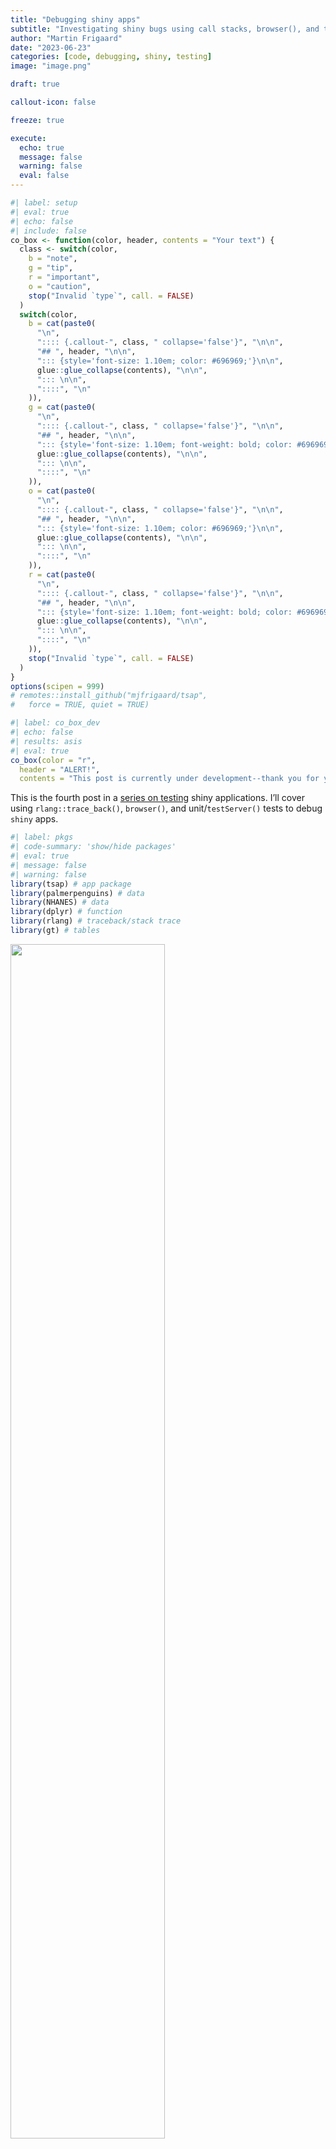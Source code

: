 ```yaml
---
title: "Debugging shiny apps"
subtitle: "Investigating shiny bugs using call stacks, browser(), and tests"
author: "Martin Frigaard"
date: "2023-06-23"
categories: [code, debugging, shiny, testing]
image: "image.png"

draft: true

callout-icon: false

freeze: true

execute:
  echo: true
  message: false
  warning: false
  eval: false
---
```


```r
#| label: setup
#| eval: true 
#| echo: false 
#| include: false
co_box <- function(color, header, contents = "Your text") {
  class <- switch(color,
    b = "note",
    g = "tip",
    r = "important",
    o = "caution",
    stop("Invalid `type`", call. = FALSE)
  )
  switch(color,
    b = cat(paste0(
      "\n",
      ":::: {.callout-", class, " collapse='false'}", "\n\n",
      "## ", header, "\n\n",
      "::: {style='font-size: 1.10em; color: #696969;'}\n\n",
      glue::glue_collapse(contents), "\n\n",
      "::: \n\n",
      "::::", "\n"
    )),
    g = cat(paste0(
      "\n",
      ":::: {.callout-", class, " collapse='false'}", "\n\n",
      "## ", header, "\n\n",
      "::: {style='font-size: 1.10em; font-weight: bold; color: #696969;'}\n\n",
      glue::glue_collapse(contents), "\n\n",
      "::: \n\n",
      "::::", "\n"
    )),
    o = cat(paste0(
      "\n",
      ":::: {.callout-", class, " collapse='false'}", "\n\n",
      "## ", header, "\n\n",
      "::: {style='font-size: 1.10em; color: #696969;'}\n\n",
      glue::glue_collapse(contents), "\n\n",
      "::: \n\n",
      "::::", "\n"
    )),
    r = cat(paste0(
      "\n",
      ":::: {.callout-", class, " collapse='false'}", "\n\n",
      "## ", header, "\n\n",
      "::: {style='font-size: 1.10em; font-weight: bold; color: #696969;'}\n\n",
      glue::glue_collapse(contents), "\n\n",
      "::: \n\n",
      "::::", "\n"
    )),
    stop("Invalid `type`", call. = FALSE)
  )
}
options(scipen = 999)
# remotes::install_github("mjfrigaard/tsap",
#   force = TRUE, quiet = TRUE)
```


```r
#| label: co_box_dev
#| echo: false
#| results: asis
#| eval: true
co_box(color = "r", 
  header = "ALERT!", 
  contents = "This post is currently under development--thank you for your patience.")
```

This is the fourth post in a [series on testing](https://mjfrigaard.github.io/#category=testing) shiny applications. I'll cover using `rlang::trace_back()`, `browser()`, and unit/`testServer()` tests to debug `shiny` apps.

```r
#| label: pkgs
#| code-summary: 'show/hide packages'
#| eval: true 
#| message: false 
#| warning: false
library(tsap) # app package 
library(palmerpenguins) # data
library(NHANES) # data
library(dplyr) # function
library(rlang) # traceback/stack trace
library(gt) # tables
```


::: {.column-margin}
![](shiny-test-bugs.png){width=70%}
:::

## Bugs!

In [a previous post](https://mjfrigaard.github.io/posts/test-shiny-p3/), I covered writing tests for module server functions in [`tsap`](https://github.com/mjfrigaard/tsap) (*`testServer()` app-package*). I ended that post noting the bug below when running `pkgDataApp()`:

::: {#fig-graph_error_gif_intro}

![App `renderPlot()` error](graph_error.gif){#fig-graph_error_gif_intro width=100%}

Shiny app displaying `Error in [[: Column 'race1' not found in '.data'`
:::


The warning resolves itself without causing the application to crash, but it's displayed in the UI, so leaving it is not an option. In this post, I'm going to discuss using the stack trace and `browse()` to debug a shiny app-package.

## `testServer()` app-package

If you'd like to follow along, you can download `tsap` [here](https://github.com/mjfrigaard/tsap/archive/refs/heads/main.zip) or install it using the following: 

```r
#| code-fold: false
#| eval: false
remotes::install_github("mjfrigaard/tsap",
  force = TRUE, quiet = TRUE)
library(tsap)
```

I'll quickly review the contents of `tsap`. The [`R/` folder](https://github.com/mjfrigaard/tsap/tree/main/R) contains files for the modules: 

```verbatim
#| code-fold: false
#| eval: false
#| echo: true
R/
├── mod_cols.R
├── mod_ds.R
├── mod_pkg.R
└── mod_plot.R
```

-   Each module file has it's own utility function file: 

    ```verbatim
    #| code-fold: false
    #| eval: false
    #| echo: true
    R/
    ├── utils_vars.R
    ├── utils_datasets.R
    ├── utils_pkg.R
    └── utils_scatter.R
    ```


The module functions are split between the `appUI()` and `appServer()` functions.  

```verbatim
#| code-fold: false
#| eval: false
#| echo: true
R/
├── appServer.R # <- _server() module functions
├── appUI.R # <- _ui() module functions
└── pkgDataApp.R # <- standalone app function
```

-   `pkgDataApp()` is a stand-alone app function, which calls `appUI()` and `appServer()`:

    ```verbatim
    #| code-fold: false
    #| eval: false
    #| echo: true
    pkgDataApp <- function() {
        shiny::shinyApp(
          ui = appUI,
          server = appServer)
    
    }
    pkgDataApp()
    ```
    
Each of the modules have tests in the `tests/testthat/` folder: 

```verbatim
#| code-fold: false
#| eval: false
#| echo: true
tests/testthat/
├── test-mod_cols_server.R
├── test-mod_ds_server.R
├── test-mod_pkg_server.R
└── test-mod_plot_server.R
```

-   As do the module utility functions: 

    ```verbatim
    #| code-fold: false
    #| eval: false
    #| echo: true
    tests/testthat
    ├── test-check_binary_vec.R
    ├── test-check_facet_vec.R
    ├── test-get_col_types.R
    ├── test-make_binary_vec.R
    ├── test-make_facet_vec.R
    ├── test-pull_binary_cols.R
    ├── test-pull_cat_cols.R
    ├── test-pull_facet_cols.R
    └── test-pull_numeric_cols.R
    ```


## Modules 

I've created the figure below to illustrate how the modules in `pkgDataApp()` work together: 

:::: {.column-page-inset-right}

::: {#fig-module_flow}

![`tsap` modules](module_flow.png){#fig-module_flow width=100%}

Modules in `tsap::pkgDataApp()`
:::

::::

As you can see, the modules are connected by a chain of reactive values, and each module returns a slightly more complicated reactive value (`character` -> `data.frame`/`tibble` -> `list` ). 

### `mod_pkg`

1. The `mod_pkg` module displays the packages with `data.frame`s or `tibble`s (and returns the package as a reactive character string, `pkg()`)

::: {#fig-mod_pkg_schema}

![`mod_pkg`](mod_pkg_schema.png){#fig-mod_pkg_schema width=70%}


`mod_pkg` in `pkgDataApp()`
:::

### `mod_ds`

2. `mod_ds` renames `pkg()` as `pkg_input()` and uses it to update the `selectInput()` options for the selected package datasets (the selected dataset is returned as a reactive `dataset()`) 

::: {#fig-mod_ds_schema}

![`mod_ds`](mod_ds_schema.png){#fig-mod_ds_schema width=70%}

`mod_pkg` and `mod_ds` in `pkgDataApp()`
:::

### `mod_cols`

3. `mod_cols` receives `dataset()` as `ds_input()` and updates the `selectInput()`s with the columns in the `ds_input()`. Columns are displayed by 'type' (i.e., two numeric columns (`x` and `y`), binary columns (`color`), and a  `facet` column. Then `ds_input()`, the selected columns (`x`, `y`, `color` and `facet`) and graph aesthetics (`size` and `alpha`) are combined and returned as the reactive list `plot_values()`

::: {#fig-mod_cols_schema}

![`mod_cols`](mod_cols_schema.png){#fig-mod_cols_schema width=100%}

`mod_pkg`, `mod_ds`, and `mod_cols` in `pkgDataApp()`
:::


### `mod_plot`

4. `mod_plot` uses `plot_values()` as `plot_inputs()` and a custom `ggplot2` utility function (`gg_color_scatter_facet()`) to render the plot

:::: {.column-body-outset-right}

::: {#fig-mod_plot_schema}

![`mod_plot` in `tsap::pkgDataApp()`](mod_plot_schema.png){#fig-mod_plot_schema width=100%}

`mod_pkg`,`mod_ds`, `mod_cols`, and `mod_plot` modules in `pkgDataApp()`
:::

::::

The `ggplot2` function used to generate the plot (`gg_color_scatter_facet()`) is below:

```r
#| code-fold: true
#| code-summary: 'gg_color_scatter_facet()'
#| eval: false
gg_color_scatter_facet <- function(df, x_var, y_var,
                                col_var = NULL, facet_var = NULL,
                                ...) {
  # missing both color and facet vars
  if (is.null(col_var) & is.null(facet_var)) {
      ggplot2::ggplot(
        data = df,
        mapping = ggplot2::aes(
          x = .data[[x_var]], 
          y = .data[[y_var]])
      ) +
        ggplot2::geom_point(...) +
        # add labels
        ggplot2::labs(
          title = make_x_y_title(
            x = x_var, y = y_var),
          x = stringr::str_replace_all(
            snakecase::to_title_case(x_var), "_", " "
          ),
          y = stringr::str_replace_all(
            snakecase::to_title_case(y_var), "_", " "
          )
        ) +
        ggplot2::theme_minimal() +
        ggplot2::theme(legend.position = "bottom")


    # no facet, but has color
  } else if (!is.null(col_var) & is.null(facet_var)) {

      ggplot2::ggplot(
        data = df,
        mapping = ggplot2::aes(
          x = .data[[x_var]], 
          y = .data[[y_var]])
      ) +
        # add ... for alpha and size passed to points
        ggplot2::geom_point(
          ggplot2::aes(
            colour = .data[[col_var]], 
            group = .data[[col_var]]),
            ...
        ) +
        # add labels
        ggplot2::labs(
          title = make_x_y_color_title(
            x = x_var, y = y_var, color = col_var),
          x = stringr::str_replace_all(
            snakecase::to_title_case(x_var), "_", " "
          ),
          y = stringr::str_replace_all(
            snakecase::to_title_case(y_var), "_", " "
          ),
          color = stringr::str_replace_all(
            snakecase::to_title_case(col_var), "_", " "
          )
        ) +
        ggplot2::theme_minimal() +
        ggplot2::theme(legend.position = "bottom")

    # no color, but has facet
  } else if (is.null(col_var) & !is.null(facet_var)) {

      ggplot2::ggplot(
        data = df,
        mapping = ggplot2::aes(
          x = .data[[x_var]], 
          y = .data[[y_var]])
      ) +
        # add ... for alpha and size passed to points
        ggplot2::geom_point(...) +
        # add facet layer
        ggplot2::facet_wrap(ggplot2::vars(.data[[facet_var]])) +
        # add labels
        ggplot2::labs(
          title = make_x_y_title(
            x = x_var, y = y_var),
          x = stringr::str_replace_all(
            snakecase::to_title_case(x_var), "_", " "
          ),
          y = stringr::str_replace_all(
            snakecase::to_title_case(y_var), "_", " "
          )
        ) +
        ggplot2::theme_minimal() +
        ggplot2::theme(legend.position = "bottom")

  } else {

      # has both color and facet vars
      ggplot2::ggplot(
        data = df,
        mapping = ggplot2::aes(
          x = .data[[x_var]],
          y = .data[[y_var]])
      ) +
        # points layer
        # add ... for alpha and size passed to points
        ggplot2::geom_point(
          ggplot2::aes(
            colour = .data[[col_var]],
            group = .data[[col_var]]), ...
        ) +
        # add facet layer
        ggplot2::facet_wrap(ggplot2::vars(.data[[facet_var]])) +
        # add labels
        ggplot2::labs(title =
            make_x_y_col_facet_title(x = x_var,
                                     y = y_var,
                                     color = col_var,
                                     facets = facet_var),
          x = stringr::str_replace_all(
            snakecase::to_title_case(x_var), "_", " "
          ),
          y = stringr::str_replace_all(
            snakecase::to_title_case(y_var), "_", " "
          ),
          color = stringr::str_replace_all(
            snakecase::to_title_case(col_var), "_", " "
          ),
          group = stringr::str_replace_all(
            snakecase::to_title_case(facet_var), "_", " "
          )
        ) +
        ggplot2::theme_minimal() +
        ggplot2::theme(legend.position = "bottom")

  }
}

```


## Stack trace

During development, the warning below is printed to the **Console** when I change the package input of `tsap::pkgDataApp()`:

::: {style='font-size: 1.10em; font-weight: bold;'}

`# Warning: Error in [[: Column 'race1' not found in '.data'.`

:::

Below the warning, the **Console** also prints the following abbreviated numbered list of items: 

::: {style='font-size: 0.90em;'}

```verbatim
#| eval: false
#| code-fold: show
#| code-summary: 'show/hide stack trace from console'
Warning: Error in [[: Column `race1` not found in `.data`.
  202: <Anonymous>
  201: signalCondition
  200: signal_abort
  199: abort
  198: abort_data_pronoun
  197: data_pronoun_get
  196: [[.rlang_data_pronoun
  195: [[
  194: eval_tidy
  189: FUN
  188: lapply
  185: FUN
  184: lapply
  181: combine_vars
  180: compute_layout
  179: self$facet$compute_layout
  178: setup
  177: layout$setup
  176: ggplot_build.ggplot
  174: print.ggplot
  169: func
  167: f
  166: Reduce
  157: do
  156: hybrid_chain
  128: drawPlot
  114: <reactive:plotObj>
   98: drawReactive
   85: renderFunc
   84: output$plot-graph
    3: runApp
    2: print.shiny.appobj
    1: <Anonymous>
```

:::

The output above is referred to as a [stack trace (or traceback)](https://en.wikipedia.org/wiki/Stack_trace?oldformat=true), which is a report that provides information about a function call (or sequence of calls) at a certain point. The numbered items are 'frames', and collectively they're referred to as the ['call stack' or 'stack frame'](https://en.wikipedia.org/wiki/Call_stack).

::: {.callout-note icon=false collapse='true'}

## Stack traces in shiny

Believe it or not, the output shown above actually isn't the *full* stack trace for the error--`shiny` performs some post-processing to trim it down. If you'd like to view the full stack trace for the warning, try setting `options(shiny.fullstacktrace = TRUE)` before running your application.

:::

A stack trace is usually generated when an error occurs, and it gives developers a snapshot of the function calls preceding the error.

### Stack traces in R

The output above is automatically returned to the **Console** while if you're developing a shiny app in RStudio, but I'll cover two methods for manually creating a stack trace from an error. 

#### `traceback()`

In base R, you can generate a stack trace by calling the `traceback()` function directly following the error. 

I'll use `gg_color_scatter_facet()` in the code chunk below, but I've written it to reproduce the error I'm seeing above (i.e., the variable arguments are from the `NHANES::NHANES` data, but the `df` argument has been changed to `palmerpenguins::penguins`). 

I'll pass the `gg_color_scatter_facet()` call in to the **Console:**

```r
#| error: true
#| code-fold: show
#| code-summary: 'ggplot2 error with traceback()'
#| eval: true
tsap::gg_color_scatter_facet(
  df = janitor::clean_names(palmerpenguins::penguins),
  x_var = "poverty",
  y_var = "weight",
  col_var = "survey_yr",
  facet_var = "race1",
  alpha = 1 / 3,
  size = 2)
```

After the error, I call `traceback()`:

```r
#| eval: false
#| code-fold: false
traceback()
```

The output from `traceback()` is below: 

::: {style="font-size: 0.90em;"}

```bash
#| eval: false
#| code-fold: show 
#| code-summary: 'show/hide traceback() output'
29: stop(fallback)
28: signal_abort(cnd, .file)
27: abort(msg, "rlang_error_data_pronoun_not_found", call = call)
26: abort_data_pronoun(x, call = y)
25: data_pronoun_get(x, i, call = I(call("[[", quote(.data), substitute(i))))
24: `[[.rlang_data_pronoun`(.data, "race1")
23: .data[["race1"]]
22: eval_tidy(facet, mask)
21: doTryCatch(return(expr), name, parentenv, handler)
20: tryCatchOne(expr, names, parentenv, handlers[[1L]])
19: tryCatchList(expr, classes, parentenv, handlers)
18: tryCatch(eval_tidy(facet, mask), ggplot2_missing_facet_var = function(e) NULL)
17: FUN(X[[i]], ...)
16: lapply(facets, eval_facet, data, possible_columns = possible_columns)
15: vapply(x, is.null, logical(1))
14: compact(lapply(facets, eval_facet, data, possible_columns = possible_columns))
13: FUN(X[[i]], ...)
12: lapply(data, eval_facets, facets = vars, possible_columns = possible_columns)
11: vapply(x, is.null, logical(1))
10: compact(lapply(data, eval_facets, facets = vars, possible_columns = possible_columns))
9: combine_vars(data, params$plot_env, vars, drop = params$drop)
8: compute_layout(..., self = self)
7: self$facet$compute_layout(data, self$facet_params)
6: setup(..., self = self)
5: layout$setup(data, plot$data, plot$plot_env)
4: ggplot_build.ggplot(x)
3: ggplot_build(x)
2: print.ggplot(x)
1: (function (x, ...) 
   UseMethod("print"))(x)
```

:::

The output from `traceback()` is a [pairlist](https://cran.r-project.org/doc/manuals/r-release/R-lang.html#Pairlist-objects), and it contains the "[stack of the last uncaught errors](https://stat.ethz.ch/R-manual/R-devel/library/base/html/traceback.html)." 

::: {.callout-tip icon=false collapse='true'}

## Adding `traceback()` to `.Rprofile`

If you'd like to view the `traceback()` output whenever an error occurs, you can add the following to your `.Rprofile`:

```r
#| eval: false
#| echo: true
#| code-fold: false
options(error = traceback)
```

Read more debugging tips in the [Posit support documentation](https://support.posit.co/hc/en-us/articles/200713843#using-the-debugger). 

:::

If the output from `traceback()` is too large to read in the **Console**, I'll store it and use `grep()` or [`stringr::str_view_all()`](https://stringr.tidyverse.org/) to explore its contents: 

```r
#| label: bug
#| eval: true 
#| echo: false
bug <- pairlist("stop(fallback)", "signal_abort(cnd, .file)", "abort(msg, \"rlang_error_data_pronoun_not_found\", call = call)", "abort_data_pronoun(x, call = y)", "data_pronoun_get(x, i, call = I(call(\"[[\", quote(.data), substitute(i))))", "`[[.rlang_data_pronoun`(.data, \"race1\")", ".data[[\"race1\"]]", "eval_tidy(facet, mask)", "doTryCatch(return(expr), name, parentenv, handler)", "tryCatchOne(expr, names, parentenv, handlers[[1L]])", "tryCatchList(expr, classes, parentenv, handlers)", "tryCatch(eval_tidy(facet, mask), ggplot2_missing_facet_var = function(e) NULL)", "FUN(X[[i]], ...)", "lapply(facets, eval_facet, data, possible_columns = possible_columns)", "vapply(x, is.null, logical(1))", "compact(lapply(facets, eval_facet, data, possible_columns = possible_columns))", "FUN(X[[i]], ...)", "lapply(data, eval_facets, facets = vars, possible_columns = possible_columns)", "vapply(x, is.null, logical(1))", "compact(lapply(data, eval_facets, facets = vars, possible_columns = possible_columns))", "combine_vars(data, params$plot_env, vars, drop = params$drop)", "compute_layout(..., self = self)", "self$facet$compute_layout(data, self$facet_params)", "setup(..., self = self)", "layout$setup(data, plot$data, plot$plot_env)", "ggplot_build.ggplot(x)", "ggplot_build(x)", "print.ggplot(x)", c("(function (x, ...) ", 
"UseMethod(\"print\"))(x)"))
```


```r
#| eval: false 
#| echo: true
#| code-fold: false
bug <- traceback()
```

Below I'll narrow the stack trace down to the terms I see in the UI (like `.data` and `race1`): 

```r
#| eval: true 
#| echo: true
#| code-fold: false 
library(stringr) 
stringr::str_view_all(
  string = unlist(bug), 
  pattern = "\\.data|race1", 
  match = TRUE)
```

#### `rlang::last_trace()`

When I entered the previous call to `gg_color_scatter_facet()` in the **Console**, there was a suggestion to run `rlang::last_trace()`: 

```verbatim
#| eval: false
#| code-fold: false
Run `rlang::last_trace()` to see where the error occurred.
```

`last_trace()` is similar to `traceback()`, but prints the stack trace in a hierarchical tree structure: 

```r
#| eval: false
#| code-fold: false
rlang::last_trace()
```

::: {style="font-size: 0.90em;"}

```bash
#| eval: false
#| code-fold: show
#| code-summary: 'show/hide rlang::last_trace() output'
<error/rlang_error_data_pronoun_not_found>
Error in `.data[["race1"]]`:
! Column `race1` not found in `.data`.
---
Backtrace:
     ▆
  1. ├─base (local) `<fn>`(x)
  2. ├─ggplot2:::print.ggplot(x)
  3. │ ├─ggplot2::ggplot_build(x)
  4. │ └─ggplot2:::ggplot_build.ggplot(x)
  5. │   └─layout$setup(data, plot$data, plot$plot_env)
  6. │     └─ggplot2 (local) setup(..., self = self)
  7. │       └─self$facet$compute_layout(data, self$facet_params)
  8. │         └─ggplot2 (local) compute_layout(..., self = self)
  9. │           └─ggplot2::combine_vars(data, params$plot_env, vars, drop = params$drop)
 10. │             ├─ggplot2:::compact(lapply(data, eval_facets, facets = vars, possible_columns = possible_columns))
 11. │             │ └─base::vapply(x, is.null, logical(1))
 12. │             └─base::lapply(data, eval_facets, facets = vars, possible_columns = possible_columns)
 13. │               └─ggplot2 (local) FUN(X[[i]], ...)
 14. │                 ├─ggplot2:::compact(lapply(facets, eval_facet, data, possible_columns = possible_columns))
 15. │                 │ └─base::vapply(x, is.null, logical(1))
 16. │                 └─base::lapply(facets, eval_facet, data, possible_columns = possible_columns)
 17. │                   └─ggplot2 (local) FUN(X[[i]], ...)
 18. │                     ├─base::tryCatch(eval_tidy(facet, mask), ggplot2_missing_facet_var = function(e) NULL)
 19. │                     │ └─base (local) tryCatchList(expr, classes, parentenv, handlers)
 20. │                     │   └─base (local) tryCatchOne(expr, names, parentenv, handlers[[1L]])
 21. │                     │     └─base (local) doTryCatch(return(expr), name, parentenv, handler)
 22. │                     └─rlang::eval_tidy(facet, mask)
 23. ├─race1
 24. ├─rlang:::`[[.rlang_data_pronoun`(.data, "race1")
 25. │ └─rlang:::data_pronoun_get(...)
 26. └─rlang:::abort_data_pronoun(x, call = y)

```

:::

Both `traceback()` and `last_trace()` print each preceding function call before the error. I prefer using `rlang::last_trace()` because I find the tree output to be easier to read. However, I usually follow the second piece of advice from the **Console** output and set `drop` to `FALSE`:

```verbatim
#| eval: false
#| code-fold: true 
Run rlang::last_trace(drop = FALSE) to see 1 hidden frame.
```

By default, `last_trace()` will `drop` technical function calls, but I like to see *all* of the calls in a stack trace, so I usually change `drop` to `FALSE`. 

```r
#| eval: false
#| code-fold: false
rlang::last_trace(drop = FALSE)
```

After changing `drop` to `FALSE` I can see one additional frame in the stack (I've omitted frames `1.` through `22.`, but you can see frame `27.` has been added below).

::: {style="font-size: 0.90em;"}

```bash
#| eval: false
#| code-fold: false 
<error/rlang_error_data_pronoun_not_found>
Error in `.data[["race1"]]`:
! Column `race1` not found in `.data`.
---
Backtrace:
     ▆
 23. ├─race1
 24. ├─rlang:::`[[.rlang_data_pronoun`(.data, "race1")
 25. │ └─rlang:::data_pronoun_get(...)
 26. └─rlang:::abort_data_pronoun(x, call = y)
 27.   └─rlang::abort(msg, "rlang_error_data_pronoun_not_found", call = call)
```

:::

### What did I expect?

I generally try to write code that executes without errors, so the output from `traceback()` or `last_trace()` is always a little bewildering. I never know *exactly* what I'm looking for in the stack trace (if so, I would've written the code to avoid encountering it), but I like to start with a clear understanding of the behavior I'm expecting the function to perform. 

In this case, I'm expecting the data (in `mod_ds`) and columns (in `mod_cols`) to update in `plot_values()` when I change the package input to `palmerpenguins`:

::: {#fig-mods_pkg_ds_cols}

![Changes to package, data and columns](mods_pkg_ds_cols.png){#fig-mods_pkg_ds_cols width=100%}

Updating package input, data, and columns
:::

The updated `plot_values()` reactive list is passed to the `plot_inputs` argument `mod_plot` (where the graph is rendered). 

I've included the call to `renderPlot()` with `gg_color_scatter_facet()` in the code block below for reference: 

```r
#| eval: false
#| code-fold: false 
 output$graph <- shiny::renderPlot({
    gg_color_scatter_facet(
        df = plot_inputs()$df,
        x_var = plot_inputs()$x_var,
        y_var = plot_inputs()$y_var,
        col_var = plot_inputs()$col_var,
        facet_var = plot_inputs()$facet_var,
        alpha = plot_inputs()$alpha,
        size = plot_inputs()$size)
   })
```


### What happened instead? 

The error I'm seeing is telling me there is something wrong with the facet variable in `mod_plot`:

``` r
Error in `.data[["race1"]]`:
! Column `race1` not found in `.data`.
```

`race1` is the facet variable from the `NHANES` data, so I am assuming the `plot_inputs()` list isn't updating when I change `input$pkg` in `mod_pkg` to `palmerpenguins`. 

::: {#fig-default_nhanes_vars}

![Default `NHANES::NHANES` data and columns](default_nhanes_vars.png){#fig-default_nhanes_vars width=100%}

`pkgDataApp()` automatically loads with `NHANES::NHANES`
:::


the `plot_values()` list would contain the updated `penguins` data (from `mod_ds`), and the `penguins` columns (from `mod_cols`). 

If the `penguins` data is updated in `plot_values()` *before* the columns and graph aesthetics, then why is the facet variable causing the error? 

::: {#fig-mods_pkg_ds_cols_warn_plot}

![Possible location of bug in `pkgDataApp()`](mods_pkg_ds_cols_warn_plot.png){#fig-mods_pkg_ds_cols_warn_plot width=100%}


Location of bug in `pkgDataApp()`?
:::

There are hints to what is causing the warning/error in the call stack. Frame `1.` through `.6` of show the initialization of the `ggplot2` graph, but frame `.7` references the facet layout: 

```bash
#| eval: false
#| code-fold: false 
Backtrace:
     ▆
  1. ├─base (local) `<fn>`(x)
  2. ├─ggplot2:::print.ggplot(x)
  3. │ ├─ggplot2::ggplot_build(x)
  4. │ └─ggplot2:::ggplot_build.ggplot(x)
  5. │   └─layout$setup(data, plot$data, plot$plot_env)
  6. │     └─ggplot2 (local) setup(..., self = self)
  7. │       └─self$facet$compute_layout(data, self$facet_params)
```


Frame `.7` is a hint because it tells me where/when the facet layer is referenced in the call stack.

If I look down to frame `23.`, I see `race1` (the facet variable) and the data masking method used to find the facet variable in the custom `ggplot2` function (`.data[[facet_var]]`):

```bash
#| eval: false
#| code-fold: false 
Backtrace:
     ▆
 22. │                     └─rlang::eval_tidy(facet, mask)
 23. ├─race1
 24. ├─rlang:::`[[.rlang_data_pronoun`(.data, "race1")
 25. │ └─rlang:::data_pronoun_get(...)
 26. └─rlang:::abort_data_pronoun(x, call = y)
```

The stack ends in a call to `rlang::abort_data_pronoun()` (because `race1` isn't in `.data`).

#### Check (and re-check) function 

The order of the frames in the stack trace is counter-intuitive, because the facet variable (`.data[[facet_var]]`) is added to the `ggplot2` graph *after* the x, y, and color variables (*I've included this portion of `gg_color_scatter_facet()` below*):

```r
#| eval: false
#| code-fold: false 
# has both color and facet vars
      ggplot2::ggplot(
        data = df,
        mapping = ggplot2::aes(
          x = .data[[x_var]],
          y = .data[[y_var]])
      ) +
        # points layer
        # add ... for alpha and size passed to points
        ggplot2::geom_point(
          ggplot2::aes(
            colour = .data[[col_var]],
            group = .data[[col_var]]), ...
        ) +
        # add facet layer
        ggplot2::facet_wrap(ggplot2::vars(.data[[facet_var]])) +
        # add labels 
        # ...
```

1. The `x` and `y` are in the initial `aes()` layer    
2. The `colour` layer is added with the `geom_point()`    
3. Finally, the facet variable is added in the `facet_wrap()` layer


When I change the package input in `mod_pkg`, I'm assuming the `plot_values()` list is updated with the `penguins` data, followed by the column arguments from `mod_cols`.

But the column values are still from the `NHANES` data, which is triggering the warning. The warning/error is eventually resolved when the `penguins` column inputs make their way from `mod_cols` to `mod_plot` (where the plot is rendered).

## Using the debugger 

Now I'm ready to experiment with `plot_values` and `gg_color_scatter_facet()` in the debugger: 

1.  Below I've create `plot_values_test`, with `penguins` assigned to `df`, and the `NHANES` columns assigned to the column arguments: 

    ```r
    #| eval: true
    #| code-fold: false 
    plot_values_test <- list(
      # data from palmerpenguins::penguins
      df = janitor::clean_names(palmerpenguins::penguins),
      # columns from NHANES::NHANES
      x_var = "poverty",
      y_var = "weight",
      col_var = "survey_yr",
      facet_var = "race1",
      size = 2L,
      alpha = 0.75
    )
    ```

2.  I'll pass the `plot_values_test` list to the `gg_color_scatter_facet()` function, but with a call to `browser()`: 

    ```.r
    source("~/tsap/R/utils_scatter.R")
    Called from: gg_color_scatter_facet(
      df = plot_values_test$df, 
      x_var = plot_values_test$x_var, 
      y_var = plot_values_test$y_var, 
      col_var = plot_values_test$col_var, 
      facet_var = plot_values_test$facet_var, 
      alpha = plot_values_test$alpha, 
      size = plot_values_test$size)
    ```

### Inside the function


The first few steps take me through the control flow in `gg_color_scatter_facet()`. 

```.r
# are both col_var and facet_var NULL?
Browse[1]> n
debug at ~/tsap/R/utils_scatter.R#452: if (is.null(col_var) & is.null(facet_var)) {
```

```.r
# facet_var NULL? 
Browse[2]> n
debug at ~/tsap/R/utils_scatter.R#452: if (!is.null(col_var) & is.null(facet_var)) {
```

At this step, I can see the values for `col_var` and `facet_var` are present in the function **Environment**: 

::: {#fig-env_vars_col_facet}

![Function variables in `gg_color_scatter_facet()`](env_vars_col_facet.png){#fig-env_vars_col_facet width=100%}

Color and facet variables in `gg_color_scatter_facet()`
:::

I continue stepping through the control flow until I arrive at the `ggplot2` function: 

```.r
# col_var NULL?
Browse[2]> n
debug at ~/tsap/R/utils_scatter.R#452: if (is.null(col_var) & !is.null(facet_var)) {
```

When I arrive at the `ggplot2` functions, I'll see this code highlighted in the **Source** pane, 

::: {#fig-debugger_ggplot2}

![Function variables in `gg_color_scatter_facet()`](debugger_ggplot2.png){#fig-debugger_ggplot2 width=75%}

`ggplot2` code in `gg_color_scatter_facet()`
:::

When I attempt to execute this step, I see the error: 

### Confirmation!

```.r
Browse[2]> n
Error in `.data[["race1"]]`:
! Column `race1` not found in `.data`.
Run `rlang::last_trace()` to see where the error occurred.
```

The error in the debugger tells me that when I update the package in `mod_pkg`, the dataset (from `mod_ds`) is updated in `plot_values()` *before* the column values (from `mod_cols`). 

This explains why the error I'm seeing is referring to data masking (`.data[["race1"]]`), because in `gg_color_scatter_facet()`, when `.data` changes to `penguins`, the `facet_var` is still `race1`. 

## Solution 1

I have a few options for dealing with this warning. I can rewrite the custom `ggplot2` function to only execute if all of the column arguments are present in `.data`. This can be implemented using something like `graph_check()` below:

```r
#| eval: true
#| code-fold: false
graph_check <- function(df, x_var, y_var, col_var = NULL, facet_var = NULL, ...)
if (sum(c(x_var, y_var, col_var, facet_var) %in% names(df)) == 4) {
  cli::cli_alert_success("Plot renders") 
} else {
  cli::cli_alert_warning("Columns not in .data") 
}
```

`graph_check()` will search the names of `df` to confirm the values provided in the column arguments are present. 

I can confirm this with `plot_values_test` (the list with `penguins` data and `NHANES` columns) and `plot_values` (a list with `NHANES` data and columns).

-   Check mismatched data and columns: 

    ```r
    #| eval: true
    #| code-fold: false
    graph_check(
      df = plot_values_test$df,
      x_var = plot_values_test$x_var,
      y_var = plot_values_test$y_var,
      col_var = plot_values_test$col_var,
      facet_var = plot_values_test$facet_var,
      alpha = plot_values_test$alpha,
      size = plot_values_test$size
    )
    ```
    ```
    ! Columns not in .data
    ```
    
    -   Create correct `plot_values` list: 

    ```r
    #| eval: true
    #| code-fold: false
    plot_values <- list(
      df = janitor::clean_names(NHANES::NHANES),
      x_var = "poverty",
      y_var = "weight",
      col_var = "survey_yr",
      facet_var = "race1",
      size = 2L,
      alpha = 0.75
    )
    ```
    
    -   Confirm `graph_check()`:

    ```r
    #| eval: true
    #| code-fold: false
    graph_check(
      df = plot_values$df,
      x_var = plot_values$x_var,
      y_var = plot_values$y_var,
      col_var = plot_values$col_var,
      facet_var = plot_values$facet_var,
      alpha = plot_values$alpha,
      size = plot_values$size
    )
    ```
    ```
    ✔ Plot renders
    ```

I can also separate the graph aesthetic *variables* (`x_var`, `y_var`, `col_var`, and `facet_var`) from the two graph aesthetic *values* (`alpha` and `size`). I've implemented this solution in the `mod_vars` and `mod_graph` modules, which you can view below: 

```r
#| eval: false
#| code-fold: true 
#| code-summary: 'show/hide mod_vars'
mod_vars_ui <- function(id) {
  ns <- shiny::NS(id)
  shiny::tagList(
    shiny::fluidRow(
      column(
        width = 6,
        shiny::selectInput(
          inputId = ns("x"),
          label = "X variable:",
          choices = NULL
        ),
        shiny::selectInput(
          inputId = ns("y"),
          label = "Y variable:",
          choices = NULL
        )
      ),
      column(
        6,
        shiny::selectInput(
          inputId = ns("col"),
          label = "Color variable:",
          choices = NULL
        ),
        shiny::selectInput(
          inputId = ns("facet"),
          label = "Facet variable:",
          choices = NULL
        )
      )
    )
  )
}
mod_vars_server <- function(id, ds_input) {
  shiny::moduleServer(id, function(input, output, session) {
    pkg_data <- shiny::reactive({
      janitor::clean_names(ds_input())
    }) |>
      shiny::bindEvent(ds_input(),
        ignoreNULL = TRUE
      )

    shiny::observe({
      num_vars <- pull_numeric_cols(df = pkg_data())
      shiny::updateSelectInput(session,
        inputId = "x",
        choices = num_vars,
        selected = num_vars[1]
      )
    }) |>
      shiny::bindEvent(pkg_data(),
        ignoreNULL = TRUE
      )

    shiny::observe({
      num_vars <- pull_numeric_cols(df = pkg_data())
      shiny::updateSelectInput(session,
        inputId = "y",
        choices = num_vars,
        selected = num_vars[2]
      )
    }) |>
      shiny::bindEvent(pkg_data(),
        ignoreNULL = TRUE
      )

    shiny::observe({
      col_vars <- pull_binary_cols(df = pkg_data())
      shiny::updateSelectInput(session,
        inputId = "col",
        choices = col_vars,
        selected = col_vars[1]
      )
    }) |>
      shiny::bindEvent(pkg_data(),
        ignoreNULL = TRUE
      )

    shiny::observe({
      facet_vars <- pull_facet_cols(df = pkg_data())
      shiny::updateSelectInput(session,
        inputId = "facet",
        choices = facet_vars,
        selected = facet_vars[1]
      )
    }) |>
      shiny::bindEvent(pkg_data(),
        ignoreNULL = TRUE
      )

    df_vars <- shiny::reactive({
      cols <- c(input$x, input$y, input$col, input$facet)
      if (sum(cols %in% names(pkg_data())) == 4) {
        dplyr::select(
          .data = pkg_data(),
          dplyr::all_of(c(
            input$x, input$y,
            input$col, input$facet
          ))
        )
      }
    }) |>
      shiny::bindEvent(
        c(
          pkg_data(),
          input$x, input$y,
          input$col, input$facet
        ),
        ignoreNULL = TRUE
      )
    return(
      shiny::reactive({
        cols <- c(input$x, input$y, input$col, input$facet)
        if (sum(cols %in% names(pkg_data())) == 4) {
          dplyr::select(
            .data = pkg_data(),
            dplyr::all_of(c(
              input$x, input$y,
              input$col, input$facet
            ))
          )
        }
      }) |>
        shiny::bindEvent(
          c(
            pkg_data(),
            input$x, input$y,
            input$col, input$facet
          ),
          ignoreNULL = TRUE
        )
    )
  })
}
```


```r
#| eval: false
#| code-fold: true 
#| code-summary: 'show/hide mod_graph'
mod_graph_ui <- function(id) {
  ns <- shiny::NS(id)
  shiny::tagList(
    shiny::fluidRow(
      shiny::column(
        width = 6,
        shiny::sliderInput(
          inputId = ns("alpha"),
          label = "Point opacity:",
          min = 0, max = 1, step = 0.1,
          value = 0.7)
        ),
      shiny::column(
        width = 6,
        shiny::sliderInput(
          inputId = ns("size"),
          label = "Point size:",
          min = 0, max = 5,
          step = 0.2,
          value = 3)
        )
    ),
    shiny::fluidRow(
      shiny::column(
        width = 12,
        shiny::plotOutput(outputId = ns("graph"))
      )
    )
  )
}
mod_graph_server <- function(id, graph_inputs) {

  shiny::moduleServer(id, function(input, output, session) {

        output$vals <- shiny::renderPrint({
            c(input$alpha, input$size)
           }) |>
          shiny::bindEvent(graph_inputs(),
                           ignoreNULL = TRUE)

          shiny::observe({
              output$graph <- shiny::renderPlot({
                 gg_scatter_color_facet(
                     df = graph_inputs(),
                     x_var = names(graph_inputs())[1],
                     y_var = names(graph_inputs())[2],
                     col_var = names(graph_inputs())[3],
                     facet_var = names(graph_inputs())[4],
                     alpha = input$alpha,
                     size = input$size)
                })
              }) |>
             shiny::bindEvent(graph_inputs(),
                              input$alpha, input$size,
                              ignoreNULL = TRUE)

  })
}
```

These are added to `appUI()` and `appServer()` the same way I used the `mod_cols` and `mod_plot` modules, and results in the following:

::: {#fig-mod_vars_graph}

![`mod_vars` and `mod_graph` in `pkgDataApp()` error](mod_vars_graph.gif){#fig-mod_vars_graph width=100%}

Shiny app displaying `mod_vars` and `mod_graph`
:::

I can see the warning/error is no longer displayed in UI or the **Console.**

## Solution 2

A second option is using the [`gargoyle` package](https://github.com/ColinFay/gargoyle) from Colin Fay. This package is designed to provide 'Event-Based Structures for Shiny', and it works like so: 

In `appServer()`, I use `gargoyle::init()` to initiate a series of 'trigger flags' and a environment (`env_vars`) to store the function values: 

```r
#| eval: false 
#| code-fold: false 
#| echo: true
gargoyle::init("tf_ds", "tf_cols", "tf_plot")
env_vars <- new.env()
```

Then I use `gargoyle::trigger()` and `gargoyle::watch()` to link the modules together in a 'reactive daisy-chain':

```r
# pkg module ----
shiny::observe({
  env_vars$pkg <- mod_pkg_server("pkg")
  return(env_vars$pkg)
  gargoyle::trigger("tf_ds")
}) |>
  shiny::bindEvent(env_vars)

# dataset module ----
shiny::observe({
  env_vars$dataset <- mod_ds_server("ds",
    pkg_input = env_vars$pkg
  )
  return(env_vars$dataset)
  gargoyle::trigger("tf_cols")
}) |>
  shiny::bindEvent(
    gargoyle::watch("tf_ds")
  )

# column select module ----
shiny::observe({
  env_vars$plot_values <- mod_cols_server(
    id = "cols",
    ds_input = env_vars$dataset
  )
  return(env_vars$plot_values)
  gargoyle::trigger("tf_plot")
}) |>
  shiny::bindEvent(
    gargoyle::watch("tf_cols")
  )

# plot module ----
shiny::observe({
  mod_plot_server("plot",
    ds_input = env_vars$dataset,
    col_inputs = env_vars$plot_values
  )
}) |>
  shiny::bindEvent(
    gargoyle::watch("tf_plot")
  )
```

I've deployed a version of this application [here in showcase mode](https://mjfrigaard.shinyapps.io/gartsap/) so you can review the modules, ui, and server. 

